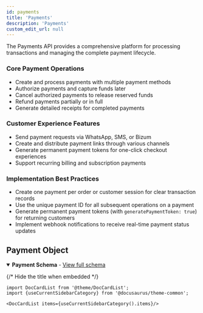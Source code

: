 ```yaml
---
id: payments
title: 'Payments'
description: 'Payments'
custom_edit_url: null
---
```


<p>
  The Payments API provides a comprehensive platform for processing transactions and managing the
  complete payment lifecycle.
</p>
<h3>Core Payment Operations</h3>
<ul>
  <li>Create and process payments with multiple payment methods</li>
  <li>Authorize payments and capture funds later</li>
  <li>Cancel authorized payments to release reserved funds</li>
  <li>Refund payments partially or in full</li>
  <li>Generate detailed receipts for completed payments</li>
</ul>
<h3>Customer Experience Features</h3>
<ul>
  <li>Send payment requests via WhatsApp, SMS, or Bizum</li>
  <li>Create and distribute payment links through various channels</li>
  <li>Generate permanent payment tokens for one-click checkout experiences</li>
  <li>Support recurring billing and subscription payments</li>
</ul>
<h3>Implementation Best Practices</h3>
<ul>
  <li>Create one payment per order or customer session for clear transaction records</li>
  <li>Use the unique payment ID for all subsequent operations on a payment</li>
  <li>
    Generate permanent payment tokens (with <code>generatePaymentToken: true</code>) for returning
    customers
  </li>
  <li>Implement webhook notifications to receive real-time payment status updates</li>
</ul>
<h2>Payment Object</h2>

<details open className="embedded-schema">
<summary><strong>Payment Schema</strong> - <a href="../schemas/payment">View full schema</a></summary>


{/* Hide the title when embedded */}

<PaymentSchema hideTitle={true} />

</details>

```mdx-code-block
import DocCardList from '@theme/DocCardList';
import {useCurrentSidebarCategory} from '@docusaurus/theme-common';

<DocCardList items={useCurrentSidebarCategory().items}/>
```

